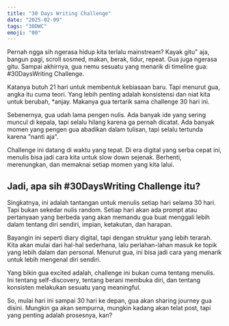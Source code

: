 ```yaml
---
title: "30 Days Writing Challenge"
date: "2025-02-09"
tags: "30DWC"
emoji: "00"
---
```


Pernah ngga sih ngerasa hidup kita terlalu mainstream? Kayak gitu" aja, bangun pagi, scroll sosmed, makan, berak, tidur, repeat. Gua juga ngerasa gitu. Sampai akhirnya, gua nemu sesuatu yang menarik di timeline gua: #30DaysWriting Challenge.

Katanya butuh 21 hari untuk membentuk kebiasaan baru. Tapi menurut gua, angka itu cuma teori. Yang lebih penting adalah konsistensi dan niat kita untuk berubah, \*anjay. Makanya gua tertarik sama challenge 30 hari ini.

Sebenernya, gua udah lama pengen nulis. Ada banyak ide yang sering muncul di kepala, tapi selalu hilang karena ga pernah dicatat. Ada banyak momen yang pengen gua abadikan dalam tulisan, tapi selalu tertunda karena "nanti aja".

Challenge ini datang di waktu yang tepat. Di era digital yang serba cepat ini, menulis bisa jadi cara kita untuk slow down sejenak. Berhenti, merenungkan, dan memaknai setiap momen yang kita lalui.

## Jadi, apa sih #30DaysWriting Challenge itu?

Singkatnya, ini adalah tantangan untuk menulis setiap hari selama 30 hari. Tapi bukan sekedar nulis random. Setiap hari akan ada prompt atau pertanyaan yang berbeda yang akan memandu gua buat menggali lebih dalam tentang diri sendiri, impian, ketakutan, dan harapan.

Bayangin ini seperti diary digital, tapi dengan struktur yang lebih terarah. Kita akan mulai dari hal-hal sederhana, lalu perlahan-lahan masuk ke topik yang lebih dalam dan personal. Menurut gua, ini bisa jadi cara yang menarik untuk lebih mengenal diri sendiri.

Yang bikin gua excited adalah, challenge ini bukan cuma tentang menulis. Ini tentang self-discovery, tentang berani membuka diri, dan tentang konsisten melakukan sesuatu yang meaningful.

So, mulai hari ini sampai 30 hari ke depan, gua akan sharing journey gua disini. Mungkin ga akan sempurna, mungkin kadang akan telat post, tapi yang penting adalah prosesnya, kan?

